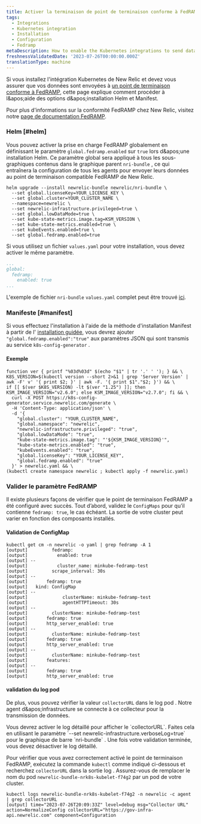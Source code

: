 ```yaml
---
title: Activer la terminaison de point de terminaison conforme à FedRAMP
tags:
  - Integrations
  - Kubernetes integration
  - Installation
  - Configuration
  - Fedramp
metaDescription: How to enable the Kubernetes integrations to send data to the New Relic FedRamp-compliant endpoints.
freshnessValidatedDate: '2023-07-26T00:00:00.000Z'
translationType: machine
---
```


Si vous installez l'intégration Kubernetes de New Relic et devez vous assurer que vos données sont envoyées à [un point de terminaison conforme à FedRAMP](/docs/security/security-privacy/compliance/fedramp-compliant-endpoints/), cette page explique comment procéder à l&amp;apos;aide des options d&amp;apos;installation Helm et Manifest.

Pour plus d'informations sur la conformité FedRAMP chez New Relic, visitez notre [page de documentation FedRAMP](/docs/security/security-privacy/compliance/certificates-standards-regulations/fedramp/).

### Helm [#helm]

Vous pouvez activer la prise en charge FedRAMP globalement en définissant le paramètre `global.fedramp.enabled` sur `true` lors d&amp;apos;une installation Helm. Ce paramètre global sera appliqué à tous les sous-graphiques contenus dans le graphique parent `nri-bundle` , ce qui entraînera la configuration de tous les agents pour envoyer leurs données au point de terminaison compatible FedRAMP de New Relic.

```shell
helm upgrade --install newrelic-bundle newrelic/nri-bundle \
  --set global.licenseKey=YOUR_LICENSE_KEY \
  --set global.cluster=YOUR_CLUSTER_NAME \
  --namespace=newrelic \
  --set newrelic-infrastructure.privileged=true \
  --set global.lowDataMode=true \
  --set kube-state-metrics.image.tag=KSM_VERSION \
  --set kube-state-metrics.enabled=true \
  --set kubeEvents.enabled=true \
  --set global.fedramp.enabled=true
```

Si vous utilisez un fichier `values.yaml` pour votre installation, vous devez activer le même paramètre.

```yaml
...
global:
  fedramp:
    enabled: true
...
```

L'exemple de fichier `nri-bundle` `values.yaml` complet peut être trouvé [ici](https://github.com/newrelic/helm-charts/blob/master/charts/nri-bundle/values.yaml).

### Manifeste [#manifest]

Si vous effectuez l'installation à l'aide de la méthode d'installation Manifest à partir de l' [installation guidée](https://one.newrelic.com/nr1-core?account=2498654&state=d1aae74b-0ad6-b0f3-093d-cc89ecf89234), vous devrez ajouter `"global.fedramp.enabled":"true"` aux paramètres JSON qui sont transmis au service `k8s-config-generator` .

#### Exemple

```shell
function ver { printf "%03d%03d" $(echo "$1" | tr '.' ' '); } && \
K8S_VERSION=$(kubectl version --short 2>&1 | grep 'Server Version' | awk -F' v' '{ print $2; }' | awk -F. '{ print $1"."$2; }') && \
if [[ $(ver $K8S_VERSION) -lt $(ver "1.25") ]]; then KSM_IMAGE_VERSION="v2.6.0"; else KSM_IMAGE_VERSION="v2.7.0"; fi && \
  curl -X POST https://k8s-config-generator.service.newrelic.com/generate \
  -H 'Content-Type: application/json' \
  -d '{
    "global.cluster": "YOUR_CLUSTER_NAME",
    "global.namespace": "newrelic",
    "newrelic-infrastructure.privileged": "true",
    "global.lowDataMode": "true",
    "kube-state-metrics.image.tag": "'${KSM_IMAGE_VERSION}'",
    "kube-state-metrics.enabled": "true",
    "kubeEvents.enabled": "true",
    "global.licenseKey": "YOUR_LICENSE_KEY",
    "global.fedramp.enabled": "true"
  }' > newrelic.yaml && \
(kubectl create namespace newrelic ; kubectl apply -f newrelic.yaml)
```

### Valider le paramètre FedRAMP

Il existe plusieurs façons de vérifier que le point de terminaison FedRAMP a été configuré avec succès. Tout d’abord, validez le `ConfigMaps` pour qu’il contienne `fedramp: true`, le cas échéant. La sortie de votre cluster peut varier en fonction des composants installés.

#### Validation de ConfigMap

```shell
kubectl get cm -n newrelic -o yaml | grep fedramp -A 1
[output]         fedramp:
[output]           enabled: true
[output] --
[output]           cluster_name: minkube-fedramp-test
[output]         scrape_interval: 30s
[output] --
[output]       fedramp: true
[output]   kind: ConfigMap
[output] --
[output]             clusterName: minkube-fedramp-test
[output]             agentHTTPTimeout: 30s
[output] --
[output]         clusterName: minkube-fedramp-test
[output]       fedramp: true
[output]       http_server_enabled: true
[output] --
[output]         clusterName: minkube-fedramp-test
[output]       fedramp: true
[output]       http_server_enabled: true
[output] --
[output]         clusterName: minkube-fedramp-test
[output]       features:
[output] --
[output]       fedramp: true
[output]       http_server_enabled: true
```

#### validation du log pod

De plus, vous pouvez vérifier la valeur `collectorURL` dans le log pod . Notre agent d&amp;apos;infrastructure se connecte à ce collecteur pour la transmission de données.

<Callout title="LOGS VERBOSE OBLIGATOIRE">
  Vous devrez activer le log détaillé pour afficher le `collectorURL`. Faites cela en utilisant le paramètre `--set newrelic-infrastructure.verboseLog=true` pour le graphique de barre `nri-bundle` . Une fois votre validation terminée, vous devez désactiver le log détaillé.
</Callout>

Pour vérifier que vous avez correctement activé le point de terminaison FedRAMP, exécutez la commande `kubectl` comme indiqué ci-dessous et recherchez `collectorURL` dans la sortie log . Assurez-vous de remplacer le nom du pod `newrelic-bundle-nrk8s-kubelet-f74g2` par un pod de votre cluster.

```shell
kubectl logs newrelic-bundle-nrk8s-kubelet-f74g2 -n newrelic -c agent | grep collectorURL
[output] time="2023-07-26T20:09:33Z" level=debug msg="Collector URL" action=NormalizeConfig collectorURL="https://gov-infra-api.newrelic.com" component=Configuration
```
